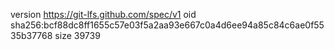version https://git-lfs.github.com/spec/v1
oid sha256:bcf88dc8ff1655c57e03f5a2aa93e667c0a4d6ee94a85c84c6ae0f5535b37768
size 39739
